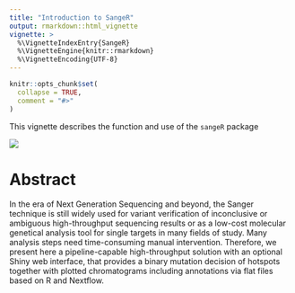 ```yaml
---
title: "Introduction to SangeR"
output: rmarkdown::html_vignette
vignette: >
  %\VignetteIndexEntry{SangeR}
  %\VignetteEngine{knitr::rmarkdown}
  %\VignetteEncoding{UTF-8}
---
```


```r
knitr::opts_chunk$set(
  collapse = TRUE,
  comment = "#>"
)
```


This vignette describes the function and use of the `sangeR` package 

![](../vignettes/sangeR_logo.PNG)

# Abstract
In the era of Next Generation Sequencing and beyond, the Sanger technique is still widely used for variant verification of inconclusive or ambiguous high-throughput sequencing results or as a low-cost molecular genetical analysis tool for single targets in many fields of study. Many analysis steps need time-consuming manual intervention. Therefore, we present here a pipeline-capable high-throughput solution with an optional Shiny web interface, that provides a binary mutation decision of hotspots together with plotted chromatograms including annotations via flat files based on R and Nextflow.
